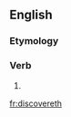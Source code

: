 ==English==

===Etymology===
{{suffix|discover|eth|lang=en}}

===Verb===
{{en-verb form}}

# {{en-archaic third-person singular of|discover}}

[[fr:discovereth]]